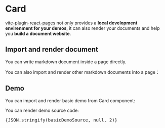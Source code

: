 # Card

[vite-plugin-react-pages](https://github.com/vitejs/vite-plugin-react-pages) not only provides a **local development envirenment for your demos**, it can also render your documents and help you **build a document website**.

## Import and render document

You can write markdown document inside a page directly.

You can also import and render other markdown documents into a page：


<CardDoc />

## Demo

You can import and render basic demo from Card component:


<Basic />

You can render demo source code:


<pre>{JSON.stringify(basicDemoSource, null, 2)}</pre>
